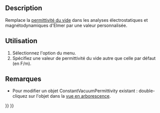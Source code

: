 <languages/>

{{Docnav/fr
|[[FEM_ConstraintBodyHeatSource/fr|Source de chaleur du corps]]
|[[FEM_MeshNetgenFromShape/fr|Mailler avec Netgen]]
|[[FEM_Workbench/fr|Atelier FEM]]
|IconL=FEM_ConstraintBodyHeatSource.svg
|IconR=FEM_MeshNetgenFromShape.svg
|IconC=Workbench_FEM.svg
}}

{{GuiCommandContainer
{{GuiCommand/fr
|Name=FEM ConstantVacuumPermittivity
|Name/fr=FEM Constante de permittivité du vide
|MenuLocation=Modèle → Remplacer les constantes → Constante de permittivité du vide
|Workbenches=[[FEM_Workbench/fr|FEM]]
|Version=0.19
|SeeAlso=
}}
{{GuiCommandFemInfo
|Solvers=Elmer
}}
}}

==Description==

Remplace la [https://fr.wikipedia.org/wiki/Permittivit%C3%A9_du_vide permittivité du vide] dans les analyses électrostatiques et magnétodynamiques d'Elmer par une valeur personnalisée.

<span id="Usage"></span>
==Utilisation==

# Sélectionnez l'option {{MenuCommand|Modèle → Remplacer les constantes → [[Image:FEM_ConstantVacuumPermittivity.svg|16px]] Constante de permittivité du vide}} du menu.
# Spécifiez une valeur de permittivité du vide autre que celle par défaut (en F/m).

<span id="Notes"></span>
==Remarques==

* Pour modifier un objet ConstantVacuumPermittivity existant : double-cliquez sur l'objet dans la [[Tree_view/fr|vue en arborescence]].

{{Docnav/fr
|[[FEM_ConstraintBodyHeatSource/fr|Source de chaleur du corps]]
|[[FEM_MeshNetgenFromShape/fr|Mailler avec Netgen]]
|[[FEM_Workbench/fr|Atelier FEM]]
|IconL=FEM_ConstraintBodyHeatSource.svg
|IconR=FEM_MeshNetgenFromShape.svg
|IconC=Workbench_FEM.svg
}}

{{FEM Tools navi{{#translation:}}}}
{{Userdocnavi{{#translation:}}}}
